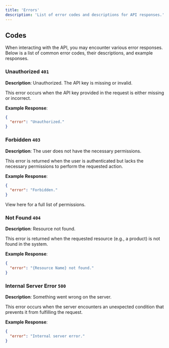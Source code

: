 ```yaml
---
title: 'Errors'
description: 'List of error codes and descriptions for API responses.'
---
```


## Codes

When interacting with the API, you may encounter various error responses. Below is a list of common error codes, their descriptions, and example responses.

### Unauthorized `401`

**Description**: Unauthorized. The API key is missing or invalid.

This error occurs when the API key provided in the request is either missing or incorrect.

**Example Response**:
```json
{
  "error": "Unauthorized."
}
```

### Forbidden `403`

**Description**: The user does not have the necessary permissions.

This error is returned when the user is authenticated but lacks the necessary permissions to perform the requested action.

**Example Response**:

```json
{
  "error": "Forbidden."
}
```

View here for a full list of permissions.

### Not Found `404`

**Description**: Resource not found.

This error is returned when the requested resource (e.g., a product) is not found in the system.

**Example Response**:

```json
{
  "error": "{Resource Name} not found."
}
```

### Internal Server Error `500`

**Description**: Something went wrong on the server.

This error occurs when the server encounters an unexpected condition that prevents it from fulfilling the request.

**Example Response**:

```json
{
  "error": "Internal server error."
}
```
